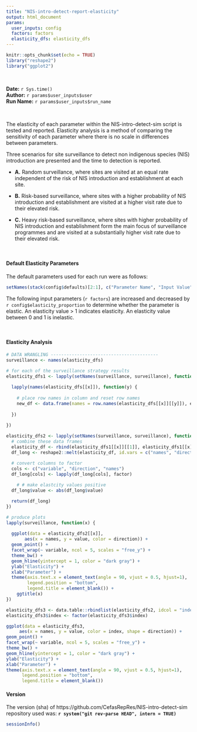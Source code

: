 ```yaml
---
title: "NIS-intro-detect-report-elasticity"
output: html_document
params:
  user_inputs: config
  factors: factors
  elasticity_dfs: elasticity_dfs
---
```


```r
knitr::opts_chunk$set(echo = TRUE)
library("reshape2")
library("ggplot2")
```
\

**Date:** `r Sys.time()` \
**Author:** `r params$user_inputs$user` \
**Run Name:** `r params$user_inputs$run_name` \

\

The elasticity of each parameter within the NIS-intro-detect-sim script is tested and reported. Elasticity analysis is a method of comparing the sensitivity of each parameter where there is no scale in differences between parameters.

Three scenarios for site surveillance to detect non indigenous species (NIS) introduction are presented and the time to detection is reported.

* **A.** Random surveillance, where sites are visited at an equal rate independent of the risk of NIS introduction and establishment at each site.

* **B.** Risk-based surveillance, where sites with a higher probability of NIS introduction and establishment are visited at a higher visit rate due to their elevated risk.

* **C.** Heavy risk-based surveillance, where sites with higher probability of NIS introduction and establishment form the main focus of surveillance programmes and are visited at a substantially higher visit rate due to their elevated risk. 

\

#### Default Elasticity Parameters

The default parameters used for each run were as follows:

```r
setNames(stack(config$defaults)[2:1], c("Parameter Name", "Input Value"))
```

The following input parameters (`r factors`) are increased and decreased by `r config$elasticity_proportion` to determine whether the parameter is elastic. An elasticity value > 1 indicates elasticity. An elasticity value between 0 and 1 is inelastic.

\

#### Elasticity Analysis

```r
# DATA WRANGLING -----------------------------------------
surveillance <- names(elasticity_dfs)

# for each of the surveillance strategy results
elasticity_dfs1 <- lapply(setNames(surveillance, surveillance), function(x) {
  
  lapply(names(elasticity_dfs[[x]]), function(y) {
    
    # place row names in column and reset row names
    new_df <- data.frame(names = row.names(elasticity_dfs[[x]][[y]]), elasticity_dfs[[x]][[y]], row.names = NULL)
    
  })
  
})

elasticity_dfs2 <- lapply(setNames(surveillance, surveillance), function(x) {
  # combine these data frames
  elasticity_df <- rbind(elasticity_dfs1[[x]][[1]], elasticity_dfs1[[x]][[2]])
  df_long <- reshape2::melt(elasticity_df, id.vars = c("names", "direction"))

  # convert columns to factor
  cols <- c("variable", "direction", "names")
  df_long[cols] <- lapply(df_long[cols], factor)
  
    # # make elastcity values positive
  df_long$value <- abs(df_long$value)

  return(df_long)
})


```


```r
# produce plots
lapply(surveillance, function(x) {
  
  ggplot(data = elasticity_dfs2[[x]],
       aes(x = names, y = value, color = direction)) + 
  geom_point() +
  facet_wrap(~ variable, ncol = 5, scales = "free_y") +
  theme_bw() +
  geom_hline(yintercept = 1, color = "dark gray") +
  ylab("Elasticity") +
  xlab("Parameter") +
  theme(axis.text.x = element_text(angle = 90, vjust = 0.5, hjust=1),
        legend.position = "bottom",
        legend.title = element_blank()) +
    ggtitle(x)
})

```

```r
elasticity_dfs3 <- data.table::rbindlist(elasticity_dfs2, idcol = "index")
elasticity_dfs3$index <- factor(elasticity_dfs3$index)

ggplot(data = elasticity_dfs3,
     aes(x = names, y = value, color = index, shape = direction)) + 
geom_point() +
facet_wrap(~ variable, ncol = 5, scales = "free_y") +
theme_bw() +
geom_hline(yintercept = 1, color = "dark gray") +
ylab("Elasticity") +
xlab("Parameter") +
theme(axis.text.x = element_text(angle = 90, vjust = 0.5, hjust=1),
      legend.position = "bottom",
      legend.title = element_blank())


```


#### Version

The version (sha) of https://github.com/CefasRepRes/NIS-intro-detect-sim repository used was: **`r system("git rev-parse HEAD", intern = TRUE)`**

```r
sessionInfo()
```

